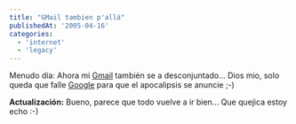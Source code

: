 ```yaml
---
title: "GMail tambien p'allá"
publishedAt: '2005-04-16'
categories:
  - 'internet'
  - 'legacy'
---
```


Menudo día: Ahora mi [Gmail](http://www.gmail.com) también se a desconjuntado... Dios mio, solo queda que falle [Google](http://www.google.com) para que el apocalipsis se anuncie ;-)

**Actualización:** Bueno, parece que todo vuelve a ir bien... Que quejica estoy echo :-)
